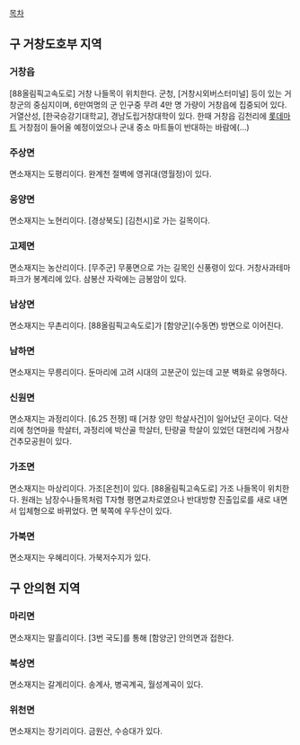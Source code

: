 [[목차]]
== 구 거창도호부 지역 ==
=== 거창읍 ===
[88올림픽고속도로] 거창 나들목이 위치한다. 군청, [거창시외버스터미널] 등이 있는 거창군의 중심지이며, 6만여명의 군 인구중 무려 4만 명 가량이 거창읍에 집중되어 있다. 거열산성, [한국승강기대학교], 경남도립거창대학이 있다. 한때 거창읍 김천리에 [[롯데마트]] 거창점이 들어올 예정이었으나 군내 중소 마트들이 반대하는 바람에(...)

=== 주상면 ===
면소재지는 도평리이다. 완계천 절벽에 영귀대(영월정)이 있다.

=== 웅양면 ===
면소재지는 노현리이다. [경상북도] [김천시]로 가는 길목이다.

=== 고제면 ===
면소재지는 농산리이다. [무주군] 무풍면으로 가는 길목인 신풍령이 있다. 거창사과테마파크가 봉계리에 있다. 삼봉산 자락에는 금봉암이 있다.

=== 남상면 ===
면소재지는 무촌리이다. [88올림픽고속도로]가 [함양군](수동면) 방면으로 이어진다.

=== 남하면 ===
면소재지는 무릉리이다. 둔마리에 고려 시대의 고분군이 있는데 고분 벽화로 유명하다. 

=== 신원면 ===
면소재지는 과정리이다. [6.25 전쟁] 때 [거창 양민 학살사건]이 일어났던 곳이다. 덕산리에 청연마을 학살터, 과정리에 박산골 학살터, 탄량골 학살이 있었던 대현리에 거창사건추모공원이 있다.

=== 가조면 ===
면소재지는 마상리이다. 가조[온천]이 있다. [88올림픽고속도로] 가조 나들목이 위치한다. 원래는 남장수나들목처럼 T자형 평면교차로였으나 반대방향 진출입로를 새로 내면서 입체형으로 바뀌었다. 면 북쪽에 우두산이 있다.

=== 가북면 ===
면소재지는 우혜리이다. 가북저수지가 있다.

== 구 안의현 지역 ==
=== 마리면 ===
면소재지는 말흘리이다. [3번 국도]를 통해 [함양군] 안의면과 접한다.

=== 북상면 ===
면소재지는 갈계리이다. 송계사, 병곡계곡, 월성계곡이 있다.

=== 위천면 ===
면소재지는 장기리이다. 금원산, 수승대가 있다.
